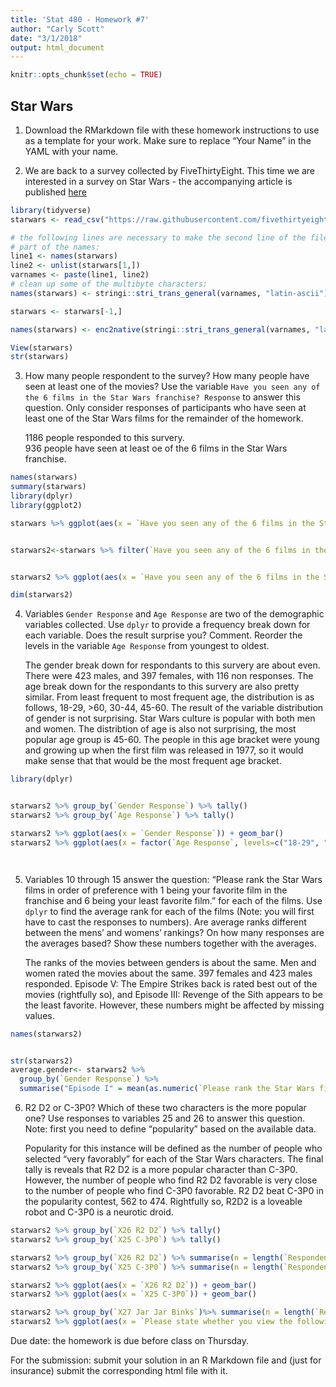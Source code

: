 ```yaml
---
title: 'Stat 480 - Homework #7'
author: "Carly Scott"
date: "3/1/2018"
output: html_document
---
```


```r
knitr::opts_chunk$set(echo = TRUE)
```

## Star Wars

1. Download the RMarkdown file with these homework instructions to use as a template for your work.
Make sure to replace "Your Name" in the YAML with your name.

2. We are back to a survey collected by FiveThirtyEight. This time we are interested in a survey on Star Wars - the accompanying article is published [here](https://fivethirtyeight.com/features/americas-favorite-star-wars-movies-and-least-favorite-characters/)

```r
library(tidyverse)
starwars <- read_csv("https://raw.githubusercontent.com/fivethirtyeight/data/master/star-wars-survey/StarWars.csv")

# the following lines are necessary to make the second line of the file 
# part of the names:
line1 <- names(starwars)
line2 <- unlist(starwars[1,])
varnames <- paste(line1, line2)
# clean up some of the multibyte characters:
names(starwars) <- stringi::stri_trans_general(varnames, "latin-ascii")

starwars <- starwars[-1,]

names(starwars) <- enc2native(stringi::stri_trans_general(varnames, "latin-ascii"))

View(starwars)
str(starwars)
```

3. How many people respondent to the survey? How many people have seen at least one of the movies? Use the variable `Have you seen any of the 6 films in the Star Wars franchise? Response` to answer this question. Only consider responses of participants who have seen at least one of the Star Wars films for the remainder of the homework.

    1186 people responded to this survery.  
    936 people have seen at least oe of the 6 films in the Star Wars franchise.
  
```r
names(starwars)
summary(starwars)
library(dplyr)
library(ggplot2)

starwars %>% ggplot(aes(x = `Have you seen any of the 6 films in the Star Wars franchise? Response`)) + geom_bar()


starwars2<-starwars %>% filter(`Have you seen any of the 6 films in the Star Wars franchise? Response`=="Yes")


starwars2 %>% ggplot(aes(x = `Have you seen any of the 6 films in the Star Wars franchise? Response`)) + geom_bar()

dim(starwars2)

```

4. Variables `Gender Response` and `Age Response` are two of the demographic variables collected. Use `dplyr` to provide a frequency break down for each variable. Does the result surprise you? Comment. Reorder the levels in the variable `Age Response` from youngest to oldest.

    The gender break down for respondants to this survery are about even. There were 423 males, and 397 females, with 116 non responses. The age break down for the respondants to this survery are also pretty similar. From least frequent to most frequent age, the distribution is as follows, 18-29, >60, 30-44, 45-60. 
    The result of the variable distribution of gender is not surprising. Star Wars culture is popular with both men and women. The distribtion of age is also not surprising, the most popular age group is 45-60. The people in this age bracket were young and growing up when the first film was released in 1977, so it would make sense that that would be the most frequent age bracket.


      
```r
library(dplyr)


starwars2 %>% group_by(`Gender Response`) %>% tally()
starwars2 %>% group_by(`Age Response`) %>% tally()

starwars2 %>% ggplot(aes(x = `Gender Response`)) + geom_bar()
starwars2 %>% ggplot(aes(x = factor(`Age Response`, levels=c("18-29", "30-44", "45-60","> 60", "NA")))) + geom_bar()




```


5. Variables 10 through 15 answer the question: "Please rank the Star Wars films in order of preference with 1 being your favorite film in the franchise and 6 being your least favorite film." for each of the films. Use `dplyr` to find the average rank for each of the films (Note: you will first have to cast the responses to numbers). Are average ranks different between the mens' and womens' rankings?
On how many responses are the averages based? Show these numbers together with the averages.

    The ranks of the movies between genders is about the same. Men and women rated the movies about the same. 397 females and 423 males responded. Episode V: The Empire Strikes back is rated best out of the movies (rightfully so), and Episode III: Revenge of the Sith appears to be the least favorite. However, these numbers might be affected by missing values.
   

```r
names(starwars2)


str(starwars2)
average.gender<- starwars2 %>% 
  group_by(`Gender Response`) %>%
  summarise("Episode I" = mean(as.numeric(`Please rank the Star Wars films in order of preference with 1 being your favorite film in the franchise and 6 being your least favorite film. Star Wars: Episode I  The Phantom Menace`), na.rm= TRUE), n=n(), "Episode II" = mean(as.numeric(`X11 Star Wars: Episode II  Attack of the Clones`), na.roim = TRUE), n=n(), "Episode III" = mean(as.numeric(`X12 Star Wars: Episode III  Revenge of the Sith`), na.rm = TRUE), n=n(), "Episode IV" = mean(as.numeric(`X13 Star Wars: Episode IV  A New Hope`), na.rm = TRUE), n=n(), "Episode V" = mean(as.numeric(`X14 Star Wars: Episode V The Empire Strikes Back`), na.rm = TRUE), n=n(), "Episode VI" = mean(as.numeric(`X15 Star Wars: Episode VI Return of the Jedi`), na.rm = TRUE), n=n())


```

6. R2 D2 or C-3P0? Which of these two characters is the more popular one? Use responses to variables 25 and 26 to answer this question. Note: first you need to define  "popularity" based on the available data.  

      Popularity for this instance will be defined as the number of people who selected "very favorably" for each of the Star Wars characters. The final tally is reveals that R2 D2 is a more popular character than C-3P0. However, the number of people who find R2 D2 favorable is very close to the number of people who find C-3P0 favorable. R2 D2 beat C-3P0 in the popularity contest, 562 to 474. Rightfully so, R2D2 is a loveable robot and C-3P0 is a neurotic droid. 

```r

starwars2 %>% group_by(`X26 R2 D2`) %>% tally()
starwars2 %>% group_by(`X25 C-3P0`) %>% tally() 

starwars2 %>% group_by(`X26 R2 D2`) %>% summarise(n = length(`RespondentID NA`))
starwars2 %>% group_by(`X25 C-3P0`) %>% summarise(n = length(`RespondentID NA`))

starwars2 %>% ggplot(aes(x = `X26 R2 D2`)) + geom_bar()
starwars2 %>% ggplot(aes(x = `X25 C-3P0`)) + geom_bar()

starwars2 %>% group_by(`X27 Jar Jar Binks`)%>% summarise(n = length(`RespondentID NA`))
starwars2 %>% ggplot(aes(x = `Please state whether you view the following characters favorably, unfavorably, or are unfamiliar with him/her. Han Solo`)) + geom_bar()

```

Due date: the homework is due before class on Thursday. 

For the submission: submit your solution in an R Markdown file and (just for insurance) submit the corresponding html file with it. 
